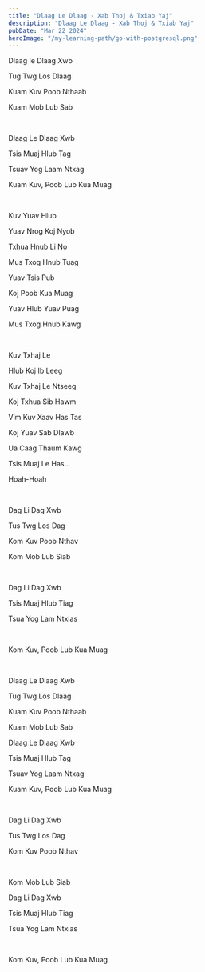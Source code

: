 ```yaml
---
title: "Dlaag Le Dlaag - Xab Thoj & Txiab Yaj"
description: "Dlaag Le Dlaag - Xab Thoj & Txiab Yaj"
pubDate: "Mar 22 2024"
heroImage: "/my-learning-path/go-with-postgresql.png"
---
```


Dlaag le Dlaag Xwb

Tug Twg Los Dlaag

Kuam Kuv Poob Nthaab

Kuam Mob Lub Sab

<br />

Dlaag Le Dlaag Xwb

Tsis Muaj Hlub Tag

Tsuav Yog Laam Ntxag

Kuam Kuv, Poob Lub Kua Muag

<br />

Kuv Yuav Hlub

Yuav Nrog Koj Nyob

Txhua Hnub Li No

Mus Txog Hnub Tuag

Yuav Tsis Pub

Koj Poob Kua Muag

Yuav Hlub Yuav Puag

Mus Txog Hnub Kawg

<br />

Kuv Txhaj Le

Hlub Koj Ib Leeg

Kuv Txhaj Le Ntseeg

Koj Txhua Sib Hawm

Vim Kuv Xaav Has Tas

Koj Yuav Sab Dlawb

Ua Caag Thaum Kawg

Tsis Muaj Le Has...

Hoah-Hoah

<br />

Dag Li Dag Xwb

Tus Twg Los Dag

Kom Kuv Poob Nthav

Kom Mob Lub Siab

<br />

Dag Li Dag Xwb

Tsis Muaj Hlub Tiag

Tsua Yog Lam Ntxias

<br />

Kom Kuv, Poob Lub Kua Muag

<br />

Dlaag Le Dlaag Xwb

Tug Twg Los Dlaag

Kuam Kuv Poob Nthaab

Kuam Mob Lub Sab

Dlaag Le Dlaag Xwb

Tsis Muaj Hlub Tag

Tsuav Yog Laam Ntxag

Kuam Kuv, Poob Lub Kua Muag

<br />

Dag Li Dag Xwb

Tus Twg Los Dag

Kom Kuv Poob Nthav

<br />

Kom Mob Lub Siab

Dag Li Dag Xwb

Tsis Muaj Hlub Tiag

Tsua Yog Lam Ntxias

<br />

Kom Kuv, Poob Lub Kua Muag
